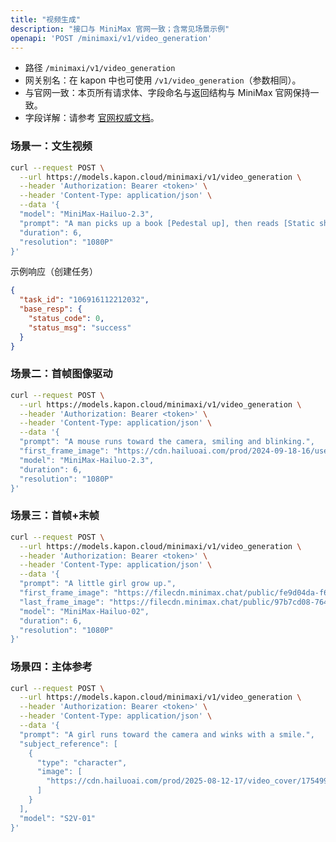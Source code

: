 ```yaml
---
title: "视频生成"
description: "接口与 MiniMax 官网一致；含常见场景示例"
openapi: 'POST /minimaxi/v1/video_generation'
---
```


- 路径 `/minimaxi/v1/video_generation`
- 网关别名：在 kapon 中也可使用 `/v1/video_generation`（参数相同）。
- 与官网一致：本页所有请求体、字段命名与返回结构与 MiniMax 官网保持一致。
- 字段详解：请参考 [官网权威文档](https://platform.minimaxi.com/docs/api-reference/video-generation-intro)。


### 场景一：文生视频

```bash
curl --request POST \
  --url https://models.kapon.cloud/minimaxi/v1/video_generation \
  --header 'Authorization: Bearer <token>' \
  --header 'Content-Type: application/json' \
  --data '{
  "model": "MiniMax-Hailuo-2.3",
  "prompt": "A man picks up a book [Pedestal up], then reads [Static shot].",
  "duration": 6,
  "resolution": "1080P"
}'
```

示例响应（创建任务）

```json
{
  "task_id": "106916112212032",
  "base_resp": {
    "status_code": 0,
    "status_msg": "success"
  }
}
```

### 场景二：首帧图像驱动

```bash
curl --request POST \
  --url https://models.kapon.cloud/minimaxi/v1/video_generation \
  --header 'Authorization: Bearer <token>' \
  --header 'Content-Type: application/json' \
  --data '{
  "prompt": "A mouse runs toward the camera, smiling and blinking.",
  "first_frame_image": "https://cdn.hailuoai.com/prod/2024-09-18-16/user/multi_chat_file/9c0b5c14-ee88-4a5b-b503-4f626f018639.jpeg",
  "model": "MiniMax-Hailuo-2.3",
  "duration": 6,
  "resolution": "1080P"
}'
```

### 场景三：首帧+末帧

```bash
curl --request POST \
  --url https://models.kapon.cloud/minimaxi/v1/video_generation \
  --header 'Authorization: Bearer <token>' \
  --header 'Content-Type: application/json' \
  --data '{
  "prompt": "A little girl grow up.",
  "first_frame_image": "https://filecdn.minimax.chat/public/fe9d04da-f60e-444d-a2e0-18ae743add33.jpeg",
  "last_frame_image": "https://filecdn.minimax.chat/public/97b7cd08-764e-4b8b-a7bf-87a0bd898575.jpeg",
  "model": "MiniMax-Hailuo-02",
  "duration": 6,
  "resolution": "1080P"
}'
```

### 场景四：主体参考

```bash
curl --request POST \
  --url https://models.kapon.cloud/minimaxi/v1/video_generation \
  --header 'Authorization: Bearer <token>' \
  --header 'Content-Type: application/json' \
  --data '{
  "prompt": "A girl runs toward the camera and winks with a smile.",
  "subject_reference": [
    {
      "type": "character",
      "image": [
        "https://cdn.hailuoai.com/prod/2025-08-12-17/video_cover/1754990600020238321-411603868533342214-cover.jpg"
      ]
    }
  ],
  "model": "S2V-01"
}'
```
